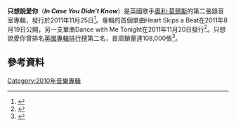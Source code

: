 {{Infobox album <!-- See Wikipedia:WikiProject_Albums -->
| Name        = In Case You Didn't Know 
| Type        = studio
| Artist      = [[奧利·莫爾斯|奧利·莫爾斯]]
| Cover       = <!-- 檔案不存在 In Case You Didn't Know cover.png ，可從英文維基百科取得 -->
| Released    = 2011年11月25日
| Recorded    = 2010–2011
| Genre       = [[流行音樂|流行]]
| Label       = [[Syco_Music|Syco]]，[[Epic_Records|Epic]]
| Length      = 45:05
| Producer    = 
| Last album  = ''[[奧利·莫爾斯_(專輯)|奧利·莫爾斯]]''<br/>(2010)
| This album  = '''''只想說愛你'''''<br/>(2011)
| Next album  = ''[[一切就緒|一切就緒]]''<br/>(2012)
| Misc        = {{Singles
  | Name      = In Case You Didn't Know
  | Type      = studio
  | single 1      = [[Heart_Skips_a_Beat|Heart Skips a Beat]]
  | single 1 date = 2011年8月19日
  | single 2      = [[Dance_with_Me_Tonight|Dance with Me Tonight]]
  | single 2 date = 2011年11月20日
  | single 3      = [[Oh_My_Goodness|Oh My Goodness]]
  | single 3 date = 2012年4月1日
}}
}}
'''只想說愛你'''（'''''In Case You Didn't Know'''''）是英國歌手[[奧利·莫爾斯|奧利·莫爾斯]]的第二張錄音室專輯，發行於2011年11月25日<ref>{{cite web |url=http://www.ollymurs.com/music/release/olly_murs_-_untitled_2nd_album/ |title=Right Place Right Time Special Edition CD/DVD | The Official Olly Murs Site |publisher=Ollymurs.com |date= |accessdate=2014-06-28 |deadurl=yes |archiveurl=https://web.archive.org/web/20120102215706/http://www.ollymurs.com/music/release/olly_murs_-_untitled_2nd_album |archivedate=2012-01-02 }}</ref>。專輯的首個單曲Heart Skips a Beat在2011年8月19日公開，另一支單曲Dance with Me Tonight在2011年11月20日發行<ref>{{cite web |url=http://www.digitalspy.co.uk/music/news/a344386/olly-murs-unveils-album-in-case-you-didnt-know-artwork-tracklist.html |title=Olly Murs unveils album 'In Case You Didn't Know' artwork, tracklist – Music News |publisher=Digital Spy |date=2011-10-07 |accessdate=2014-06-28 |archive-date=2015-09-24 |archive-url=https://web.archive.org/web/20150924145159/http://www.digitalspy.co.uk/music/news/a344386/olly-murs-unveils-album-in-case-you-didnt-know-artwork-tracklist.html |dead-url=no }}</ref>。只想說愛你曾排名[[英國專輯排行榜|英國專輯排行榜]]第二名，首周銷量達108,000張<ref name=Jones>{{cite web|last=Jones|first=Alan|title=Official Album Chart analysis: Olly Murs becomes 10th X-Factor No.1|url=http://www.musicweek.com/story.asp?sectioncode=1&storycode=1047728&c=1|work=[[Music_Week|Music Week]]|accessdate=4 December 2011|date=4 December 2011|archive-date=2012-01-18|archive-url=https://archive.is/20120118043506/http://www.musicweek.com/story.asp?sectioncode=1&storycode=1047728&c=1|dead-url=no}}</ref>。
==參考資料==
{{Reflist}}
[[Category:2010年音樂專輯|Category:2010年音樂專輯]]